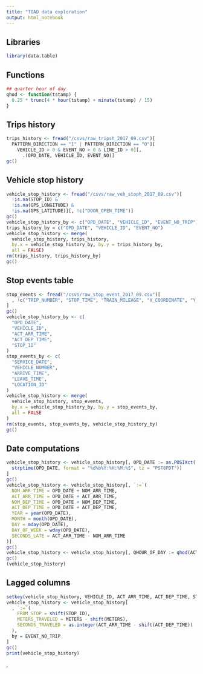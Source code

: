 ```yaml
---
title: "TOAD data exploration"
output: html_notebook
---
```


## Libraries
```r
library(data.table)

```

## Functions
```r
## quarter hour of day
qhod <- function(tstamp) {
  0.25 * trunc(4 * hour(tstamp) + minute(tstamp) / 15)
}

```

## Trips history
```r
trips_history <- fread("/csvs/raw_tripsh_2017_09.csv")[
  PATTERN_DIRECTION == "I" | PATTERN_DIRECTION == "O"][
    VEHICLE_ID > 0 & EVENT_NO > 0 & LINE_ID > 0][,
      .(OPD_DATE, VEHICLE_ID, EVENT_NO)]
gc()

```

## Vehicle stop history
```r
vehicle_stop_history <- fread("/csvs/raw_veh_stoph_2017_09.csv")[
  !is.na(STOP_ID) &
  !is.na(GPS_LONGITUDE) &
  !is.na(GPS_LATITUDE)][, !c("DOOR_OPEN_TIME")]
gc()
vehicle_stop_history_by <- c("OPD_DATE", "VEHICLE_ID", "EVENT_NO_TRIP")
trips_history_by = c("OPD_DATE", "VEHICLE_ID", "EVENT_NO")
vehicle_stop_history <- merge(
  vehicle_stop_history, trips_history,
  by.x = vehicle_stop_history_by, by.y = trips_history_by,
  all = FALSE)
rm(trips_history, trips_history_by)
gc()

```

## Stop events table
```r
stop_events <- fread("/csvs/raw_stop_event_2017_09.csv")[
  , !c("TRIP_NUMBER", "STOP_TIME", "TRAIN_MILEAGE", "X_COORDINATE", "Y_COORDINATE")
]
gc()
vehicle_stop_history_by <- c(
  "OPD_DATE",
  "VEHICLE_ID",
  "ACT_ARR_TIME",
  "ACT_DEP_TIME",
  "STOP_ID"
)
stop_events_by <- c(
  "SERVICE_DATE",
  "VEHICLE_NUMBER",
  "ARRIVE_TIME",
  "LEAVE_TIME",
  "LOCATION_ID"
)
vehicle_stop_history <- merge(
  vehicle_stop_history, stop_events,
  by.x = vehicle_stop_history_by, by.y = stop_events_by,
  all = FALSE
)
rm(stop_events, stop_events_by, vehicle_stop_history_by)
gc()

```

## Date computations
```r
vehicle_stop_history <- vehicle_stop_history[, OPD_DATE := as.POSIXct(
  strptime(OPD_DATE, format = "%d%b%Y:%H:%M:%S", tz = "PST8PDT"))
]
gc()
vehicle_stop_history <- vehicle_stop_history[, `:=`(
  NOM_ARR_TIME = OPD_DATE + NOM_ARR_TIME,
  ACT_ARR_TIME = OPD_DATE + ACT_ARR_TIME,
  NOM_DEP_TIME = OPD_DATE + NOM_DEP_TIME,
  ACT_DEP_TIME = OPD_DATE + ACT_DEP_TIME,
  YEAR = year(OPD_DATE),
  MONTH = month(OPD_DATE),
  DAY = mday(OPD_DATE),
  DAY_OF_WEEK = wday(OPD_DATE),
  SECONDS_LATE = ACT_ARR_TIME - NOM_ARR_TIME
)]
gc()
vehicle_stop_history <- vehicle_stop_history[, QHOUR_OF_DAY := qhod(ACT_ARR_TIME)]
gc()
(vehicle_stop_history)

```

## Lagged columns
```r
setkey(vehicle_stop_history, VEHICLE_ID, ACT_ARR_TIME, ACT_DEP_TIME, STOP_ID)
vehicle_stop_history <- vehicle_stop_history[
  , `:=`(
    FROM_STOP = shift(STOP_ID),
    METERS_TRAVELED = METERS - shift(METERS),
    SECONDS_TRAVELED = as.integer(ACT_ARR_TIME - shift(ACT_DEP_TIME))
  ),
  by = EVENT_NO_TRIP
]
gc()
print(vehicle_stop_history)

```

,
    
